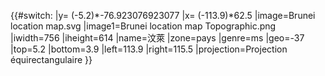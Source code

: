 {{#switch:{{{1}}}
|y= ({{{2}}}-5.2)*-76.923076923077
|x= ({{{3}}}-113.9)*62.5
|image=Brunei location map.svg
|image1=Brunei location map Topographic.png
|iwidth=756
|iheight=614
|name=汶萊
|zone=pays
|genre=ms
|geo=-37
|top=5.2
|bottom=3.9
|left=113.9
|right=115.5
|projection=Projection équirectangulaire
}}<noinclude>
{{Location map/Info|Brunei}}
{{Documentation}}
</noinclude>